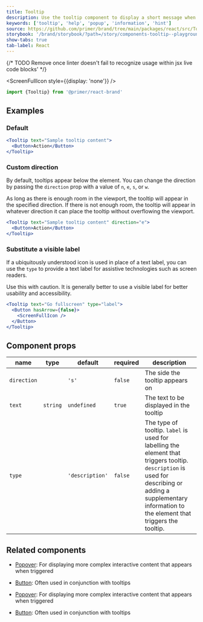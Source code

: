 ```yaml
---
title: Tooltip
description: Use the tooltip component to display a short message when a user hovers or focuses an interactive element.
keywords: ['tooltip', 'help', 'popup', 'information', 'hint']
source: https://github.com/primer/brand/tree/main/packages/react/src/Tooltip/Tooltip.tsx
storybook: '/brand/storybook/?path=/story/components-tooltip--playground'
show-tabs: true
tab-label: React
---
```



{/* TODO Remove once linter doesn't fail to recognize usage within jsx live code blocks' */}

<ScreenFullIcon style={{display: 'none'}} />

```js
import {Tooltip} from '@primer/react-brand'
```

## Examples

### Default

```jsx live
<Tooltip text="Sample tooltip content">
  <Button>Action</Button>
</Tooltip>
```

### Custom direction

By default, tooltips appear below the element. You can change the direction by passing the `direction` prop with a value of `n`, `e`, `s`, or `w`.

As long as there is enough room in the viewport, the tooltip will appear in the specified direction. If there is not enough room, the tooltip will appear in whatever direction it can place the tooltip without overflowing the viewport.

```jsx live
<Tooltip text="Sample tooltip content" direction="e">
  <Button>Action</Button>
</Tooltip>
```

### Substitute a visible label

If a ubiquitously understood icon is used in place of a text label, you can use the `type` to provide a text label for assistive technologies such as screen readers.

Use this with caution. It is generally better to use a visible label for better usability and accessibility.

```jsx live
<Tooltip text="Go fullscreen" type="label">
  <Button hasArrow={false}>
    <ScreenFullIcon />
  </Button>
</Tooltip>
```

## Component props

| name        | type                      | default         | required | description                                                                                                                                                                                                |
| ----------- | ------------------------- | --------------- | -------- | ---------------------------------------------------------------------------------------------------------------------------------------------------------------------------------------------------------- |
| `direction` | <TooltipDirectionProps /> | `'s'`           | `false`  | The side the tooltip appears on                                                                                                                                                                            |
| `text`      | `string`                  | `undefined`     | `true`   | The text to be displayed in the tooltip                                                                                                                                                                    |
| `type`      | <TooltipTypeProps />      | `'description'` | `false`  | The type of tooltip. `label` is used for labelling the element that triggers tooltip. `description` is used for describing or adding a supplementary information to the element that triggers the tooltip. |

## Related components

- [Popover](/components/Popover): For displaying more complex interactive content that appears when triggered
- [Button](/components/Button): Often used in conjunction with tooltips

- [Popover](/components/Popover): For displaying more complex interactive content that appears when triggered
- [Button](/components/Button): Often used in conjunction with tooltips
